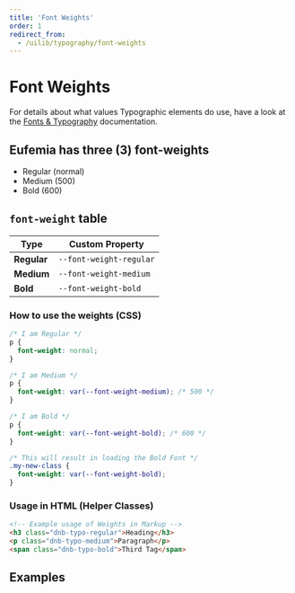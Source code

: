 ```yaml
---
title: 'Font Weights'
order: 1
redirect_from:
  - /uilib/typography/font-weights
---
```



# Font Weights

For details about what values Typographic elements do use, have a look at the [Fonts & Typography](/quickguide-designer/fonts#typographic-elements) documentation.

## Eufemia has three (3) font-weights

- <span className="dnb-typo-regular">Regular</span> (normal)
- <span className="dnb-typo-medium">Medium</span> (500)
- <span className="dnb-typo-bold">Bold</span> (600)

## `font-weight` table

| Type        | Custom Property         |
| ----------- | ----------------------- |
| **Regular** | `--font-weight-regular` |
| **Medium**  | `--font-weight-medium`  |
| **Bold**    | `--font-weight-bold`    |

### How to use the weights (CSS)

```css
/* I am Regular */
p {
  font-weight: normal;
}

/* I am Medium */
p {
  font-weight: var(--font-weight-medium); /* 500 */
}

/* I am Bold */
p {
  font-weight: var(--font-weight-bold); /* 600 */
}

/* This will result in loading the Bold Font */
.my-new-class {
  font-weight: var(--font-weight-bold);
}
```

### Usage in HTML (Helper Classes)

```html
<!-- Example usage of Weights in Markup -->
<h3 class="dnb-typo-regular">Heading</h3>
<p class="dnb-typo-medium">Paragraph</p>
<span class="dnb-typo-bold">Third Tag</span>
```

## Examples

<FontWeightExample />
